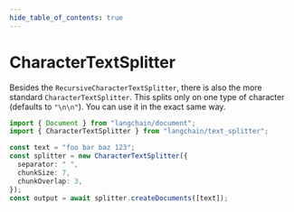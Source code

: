 ```yaml
---
hide_table_of_contents: true
---
```


# CharacterTextSplitter

Besides the `RecursiveCharacterTextSplitter`, there is also the more standard `CharacterTextSplitter`. This splits only on one type of character (defaults to `"\n\n"`). You can use it in the exact same way.

```typescript
import { Document } from "langchain/document";
import { CharacterTextSplitter } from "langchain/text_splitter";

const text = "foo bar baz 123";
const splitter = new CharacterTextSplitter({
  separator: " ",
  chunkSize: 7,
  chunkOverlap: 3,
});
const output = await splitter.createDocuments([text]);
```
